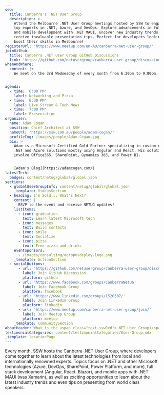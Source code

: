 ```yaml
---
seo:
  title: Canberra's .NET User Group
  description: >-
    Attend the Melbourne .NET User Group meetings hosted by SSW to engage with
    top experts in .NET, Azure, and DevOps. Explore advancements in full stack
    and mobile development with .NET MAUI, uncover new industry trends, and
    receive invaluable presentation tips. Perfect for developers looking to
    boost their skills in Melbourne!
registerUrl: 'https://www.meetup.com/en-AU/canberra-net-user-group/'
joinGithub:
  title: Canberra .NET User Group GitHub Discussions
  link: 'https://github.com/netusergroup/canberra-user-group/discussions'
whenAndWhere:
  content: |+
    We meet on the 3rd Wednesday of every month from 6:30pm to 9:00pm.


agenda:
  - time: '6:00 PM'
    label: Networking and Pizza
  - time: '6:30 PM'
    label: Live Stream & Tech News
  - time: '7:00 PM'
    label: Presentation
organizer:
  name: Adam Cogan
  position: Chief Architect at SSW
  nameUrl: 'https://ssw.com.au/people/adam-cogan/'
  profileImg: /images/people/Adam-Cogan.jpg
  bio: >
    Adam is a Microsoft Certified Gold Partner specializing in custom enterprise
    .NET and Azure solutions mostly using Angular and React. His solutions also
    involve Office365, SharePoint, Dynamics 365, and Power BI.


    [Adam's Blog](https://adamcogan.com/)
latestTech:
  badges: content/netug/global/global.json
sections:
  - globalUserGroupInfo: content/netug/global/global.json
    _template: VideosSection
  - heading: I'm Sold... What's Next?
    content: |
      RSVP to the event and receive NETUG updates!
    listItems:
      - icon: graduation
        text: Learn latest Microsoft tech
      - icon: messages
        text: Build contacts
      - icon: smile
        text: Socialize
      - icon: pizza
        text: Free pizza and drinks
    eventSponsors:
      - /images/consulting/octopusdeploy-logo.png
    _template: ActionSection
  - socialButtons:
      - url: 'https://github.com/netusergroup/canberra-user-group/discussions'
        label: Join GitHub Discussion
        platform: github
      - url: 'https://www.facebook.com/groups/CanberraNetUG'
        label: Join Facebook Group
        platform: facebook
      - url: 'https://www.linkedin.com/groups/1520387/'
        label: Join LinkedIn Group
        platform: linkedin
      - url: 'https://www.meetup.com/canberra-net-user-group/join/'
        label: Join Meetup Group
        platform: meetup
    _template: CommunitySection
aboutHeader: What is the <span class="text-sswRed">.NET User Group</span>?
testimonialCategories: content/testimonialCategories/User-Group.mdx
_template: locationPage
---
```


Every month, SSW hosts the Canberra .NET User Group, where developers come together to learn about the latest technologies from local and internationally renowned experts. Topics focus on .NET and other Microsoft technologies (Azure, DevOps, SharePoint, Power Platform, and more), full stack development (Angular, React, Blazor), and mobile apps with .NET MAUI (was Xamarin), as well as exciting opportunities to learn about the latest industry trends and even tips on presenting from world class speakers.
